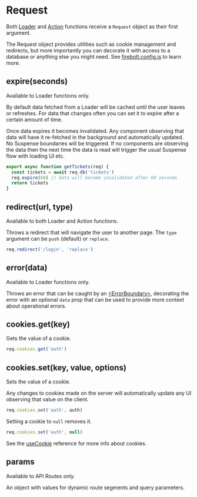 <Metadata
  title='Reference: Request'
  description='API Reference for the Request object in Firebolt.'
/>

# Request

Both [Loader](/docs/ref/useLoader) and [Action](/docs/ref/useAction) functions receive a `Request` object as their first argument.

The Request object provides utilities such as cookie management and redirects, but more importantly you can decorate it with access to a database or anything else you might need. See [firebolt.config.js](/docs/ref/config) to learn more.

## expire(seconds)

Available to Loader functions only.

By default data fetched from a Loader will be cached until the user leaves or refreshes. For data that changes often you can set it to expire after a certain amount of time.

Once data expires it becomes invalidated. Any component observing that data will have it re-fetched in the background and automatically updated. No Suspense boundaries will be triggered.
If no components are observing the data then the next time the data is read will trigger the usual Suspense flow with loading UI etc.

```jsx
export async function getTickets(req) {
  const tickets = await req.db('tickets')
  req.expire(60) // data will become invalidated after 60 seconds
  return tickets
}
```

## redirect(url, type)

Available to both Loader and Action functions.

Throws a redirect that will navigate the user to another page. The `type` argument can be `push` (default) or `replace`.

```jsx
req.redirect('/login', 'replace')
```

## error(data)

Available to Loader functions only.

Throws an error that can be caught by an [\<ErrorBoundary\>](/docs/ref/error-boundary), decorating the error with an optional `data` prop that can be used to provide more context about operational errors.

## cookies.get(key)

Gets the value of a cookie.

```jsx
req.cookies.get('auth')
```

## cookies.set(key, value, options)

Sets the value of a cookie.

Any changes to cookies made on the server will automatically update any UI observing that value on the client.

```jsx
req.cookies.set('auth', auth)
```

Setting a cookie to `null` removes it.

```jsx
req.cookies.set('auth', null)
```

See the [useCookie](/docs/ref/useCookie) reference for more info about cookies.

## params

Available to API Routes only.

An object with values for dynamic route segments and query parameters.
